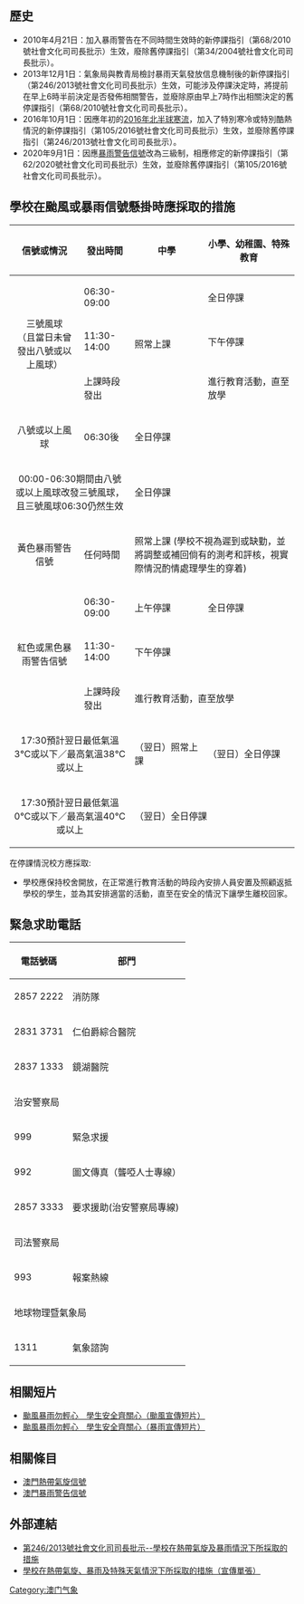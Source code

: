 {{multiple issues|
{{cleanup-jargon|time=2014-09-16T00:47:18+00:00}}
{{expand|time=2014-09-16T00:47:18+00:00}}
{{lead section|time=2014-09-16T00:47:18+00:00}}
{{no footnotes|time=2014-09-16T00:47:18+00:00}}
{{refimprove|time=2014-09-16T00:47:18+00:00}}
}}
== 歷史 ==
* 2010年4月21日：加入暴雨警告在不同時間生效時的新停課指引（第68/2010號社會文化司司長批示）生效，廢除舊停課指引（第34/2004號社會文化司司長批示）。
* 2013年12月1日：氣象局與教青局檢討暴雨天氣發放信息機制後的新停課指引（第246/2013號社會文化司司長批示）生效，可能涉及停課決定時，將提前在早上6時半前決定是否發佈相關警告，並廢除原由早上7時作出相關決定的舊停課指引（第68/2010號社會文化司司長批示）。
* 2016年10月1日：因應年初的[[2016年北半球寒流|2016年北半球寒流]]，加入了特別寒冷或特別酷熱情況的新停課指引（第105/2016號社會文化司司長批示）生效，並廢除舊停課指引（第246/2013號社會文化司司長批示）。
* 2020年9月1日：因應[[澳門暴雨警告信號|暴雨警告信號]]改為三級制，相應修定的新停課指引（第62/2020號社會文化司司長批示）生效，並廢除舊停課指引（第105/2016號社會文化司司長批示）。

== 學校在颱風或暴雨信號懸掛時應採取的措施 ==
{|class="wikitable" style="font-size:110%;"
!信號或情況
!發出時間
!中學
!小學、幼稚園、特殊教育
|-
| style="text-align: center;" rowspan=3| 三號風球<br>（且當日未曾發出八號或以上風球）
|06:30-09:00
|rowspan=3|照常上課
|全日停課
|-
|11:30-14:00
|下午停課
|-
|上課時段發出
|進行教育活動，直至放學
|-
| style="text-align: center;"|八號或以上風球
|06:30後
|colspan="2"|全日停課 
|-
| style="text-align: center;" colspan="2"|00:00-06:30期間由八號或以上風球改發三號風球，<br>且三號風球06:30仍然生效
|colspan="2"|全日停課
|-
| style="text-align: center;"|黃色暴雨警告信號
|任何時間
|colspan="2"|照常上課
(學校不視為遲到或缺勤，並將調整或補回倘有的測考和評核，視實際情況酌情處理學生的穿着)
|-
| style="text-align: center;" rowspan=3|紅色或黑色暴雨警告信號
|06:30-09:00
|上午停課
|全日停課
|-
|11:30-14:00
|colspan="2"|下午停課
|-
|上課時段發出
|colspan="2"|進行教育活動，直至放學
|-
| style="text-align: center;" colspan="2"|17:30預計翌日最低氣溫3℃或以下／最高氣溫38℃或以上
|（翌日）照常上課
|（翌日）全日停課
|-
| style="text-align: center;" colspan="2"|17:30預計翌日最低氣溫0℃或以下／最高氣溫40℃或以上
|colspan="2"|（翌日）全日停課
|}

在停課情況校方應採取:
*學校應保持校舍開放，在正常進行教育活動的時段內安排人員安置及照顧返抵學校的學生，並為其安排適當的活動，直至在安全的情況下讓學生離校回家。

== 緊急求助電話 ==
{|class="wikitable" style="font-size:110%;"
!電話號碼
!部門
|-
|2857 2222
|消防隊 
|-
|2831 3731
|仁伯爵綜合醫院
|-
|2837 1333
|鏡湖醫院
|-
!colspan="2"|治安警察局
|-
|999
|緊急求援
|-
|992
|圖文傳真（聾啞人士專線） 
|-
|2857 3333
|要求援助(治安警察局專線)
|-
!colspan="2"|司法警察局
|-
|993
|報案熱線
|-
!colspan="2"|地球物理暨氣象局
|-
|1311
|氣象諮詢
|}

== 相關短片 ==
* [http://portal.dsej.gov.mo/webdsejspace/addon/msgplayvideofunc/Msg_funclink_page.jsp?timeis=Mon%20Sep%2015%2022:11:44%20GMT+08:00%202014&msg_id=29895&langsel=C& 颱風暴雨勿輕心　學生安全齊關心（颱風宣傳短片）] {{Wayback|url=http://portal.dsej.gov.mo/webdsejspace/addon/msgplayvideofunc/Msg_funclink_page.jsp?timeis=Mon%20Sep%2015%2022:11:44%20GMT+08:00%202014&msg_id=29895&langsel=C& |date=20190819032051 }}
* [http://portal.dsej.gov.mo/webdsejspace/addon/msgplayvideofunc/Msg_funclink_page.jsp?timeis=Mon%20Sep%2015%2022:12:14%20GMT+08:00%202014&msg_id=45067&langsel=C& 颱風暴雨勿輕心　學生安全齊關心（暴雨宣傳短片） ] {{Wayback|url=http://portal.dsej.gov.mo/webdsejspace/addon/msgplayvideofunc/Msg_funclink_page.jsp?timeis=Mon%20Sep%2015%2022:12:14%20GMT+08:00%202014&msg_id=45067&langsel=C& |date=20160304203621 }}

== 相關條目 ==
* [[熱帶氣旋信號|澳門熱帶氣旋信號]]
* [[澳門暴雨警告信號|澳門暴雨警告信號]]
== 外部連結 ==
* [https://bo.io.gov.mo/bo/i/2020/31/despsasc_cn.asp#62 第246/2013號社會文化司司長批示--學校在熱帶氣旋及暴雨情況下所採取的措施] {{Wayback|url=https://bo.io.gov.mo/bo/i/2020/31/despsasc_cn.asp#62 |date=20200911225043 }}
* [https://portal.dsej.gov.mo/webdsejspace/internet/Inter_main_page.jsp?id=58065 學校在熱帶氣旋、暴雨及特殊天氣情況下所採取的措施（宣傳單張）]{{Dead link|date=2019年12月 |bot=InternetArchiveBot |fix-attempted=yes }}

[[Category:澳门气象|Category:澳门气象]]